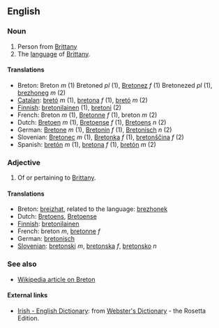 ==English==

===Noun===
# Person from [[Brittany]]
# The [[language]] of [[w:Brittany|Brittany]].

====Translations====
*Breton: Breton ''m'' (1) Bretoned ''pl'' (1), [[Bretonez]] ''f'' (1) Bretonezed ''pl'' (1), [[brezhoneg]] ''m'' (2)
*[[Catalan]]: [[bretó]] ''m'' (1), [[bretona]] ''f'' (1), [[bretó]] ''m'' (2)
*[[Finnish]]: [[bretonilainen]] (1), [[bretoni]] (2)
*French: Breton ''m'' (1), [[Bretonne]] ''f'' (1), breton ''m'' (2)
*Dutch: [[Bretoen]] ''m'' (1), [[Bretoense]] ''f'' (1), [[Bretoens]] ''n'' (2)
*German: [[Bretone]] ''m'' (1), [[Bretonin]] ''f'' (1), [[Bretonisch]] ''n'' (2)
*Slovenian: [[Bretonec]] ''m'' (1), [[Bretonka]] ''f'' (1), [[bretonščina]] ''f'' (2)
*Spanish: [[bretón]] ''m'' (1), [[bretona]] ''f'' (1), [[bretón]] ''m'' (2)

===Adjective===
# Of or pertaining to [[Brittany]].

====Translations====
*Breton: [[breizhat]], related to the language: [[brezhonek]]
*Dutch: [[Bretoens]], [[Bretoense]]
*[[Finnish]]: [[bretonilainen]]
*French: breton ''m'', [[bretonne]] ''f''
*German: [[bretonisch]]
*[[Slovenian]]: [[bretonski]] ''m'', [[bretonska]] ''f'', [[bretonsko]] ''n''

===See also===
*[[en:Breton|Wikipedia article on Breton]]

==== External links====
*[http://www.websters-online-dictionary.org/definition/Irish-english/ Irish - English Dictionary]: from [http://www.websters-online-dictionary.org/ Webster's Dictionary] - the Rosetta Edition.